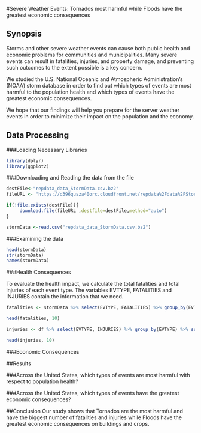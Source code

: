 #Severe Weather Events: Tornados most harmful while Floods have the greatest economic consequences

## Synopsis
Storms and other severe weather events can cause both public health and economic problems for communities and municipalities. Many severe events can result in fatalities, injuries, and property damage, and preventing such outcomes to the extent possible is a key concern.

We studied the U.S. National Oceanic and Atmospheric Administration's (NOAA) storm database in order to find out which types of events are most harmful to the population health and which types of events have the greatest economic consequences. 

We hope that our findings will help you prepare for the server weather events in order to minimize their impact on the population and the economy.

## Data Processing
###Loading Necessary Libraries
```r
library(dplyr)
library(ggplot2)
```
###Downloading and Reading the data from the file 
```r
destFile<-"repdata_data_StormData.csv.bz2"
fileURL <- "https://d396qusza40orc.cloudfront.net/repdata%2Fdata%2FStormData.csv.bz2"

if(!file.exists(destFile)){
     download.file(fileURL ,destfile=destFile,method="auto")
} 

stormData <-read.csv("repdata_data_StormData.csv.bz2")

```

###Examining the data
```r
head(stormData)
str(stormData)
names(stormData)
```

###Health Consequences

To evaluate the health impact, we calculate the total fatalities and total injuries of each event type. The variables EVTYPE, FATALITIES and INJURIES contain the information that we need.

```r
fatalities <- stormData %>% select(EVTYPE, FATALITIES) %>% group_by(EVTYPE) %>% summarise(totalFatalities = sum(FATALITIES)) %>% arrange(-totalFatalities)

head(fatalities, 10)

injuries <- df %>% select(EVTYPE, INJURIES) %>% group_by(EVTYPE) %>% summarise(totalInjuries = sum(INJURIES)) %>% arrange(-totalInjuries)

head(injuries, 10)
```

###Economic Consequences


##Results

###Across the United States, which types of events are most harmful with respect to population health?

###Across the United States, which types of events have the greatest economic consequences?


##Conclusion
Our study shows that Tornados are the most harmful and have the biggest number of fatalities and injuries while Floods have the greatest economic consequences on buildings and crops.